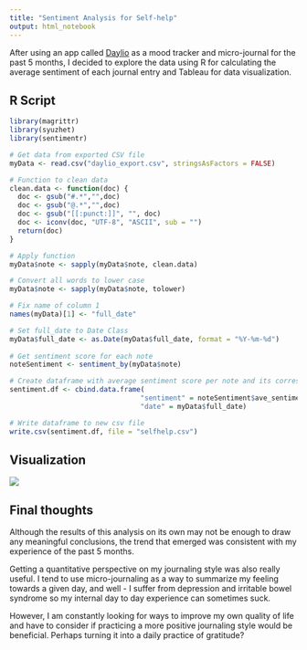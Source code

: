 ```yaml
---
title: "Sentiment Analysis for Self-help"
output: html_notebook
---
```

After using an app called [Daylio](https://daylio.webflow.io/) as a mood tracker and micro-journal for the past 5 months, I decided to explore the data using R for calculating the average sentiment of each journal entry and Tableau for data visualization.

## R Script
```r
library(magrittr)
library(syuzhet)
library(sentimentr)

# Get data from exported CSV file
myData <- read.csv("daylio_export.csv", stringsAsFactors = FALSE)

# Function to clean data 
clean.data <- function(doc) {
  doc <- gsub("#.*","",doc)
  doc <- gsub("@.*","",doc)
  doc <- gsub("[[:punct:]]", "", doc)
  doc <- iconv(doc, "UTF-8", "ASCII", sub = "")
  return(doc)
}

# Apply function
myData$note <- sapply(myData$note, clean.data)

# Convert all words to lower case
myData$note <- sapply(myData$note, tolower)

# Fix name of column 1
names(myData)[1] <- "full_date"

# Set full_date to Date Class
myData$full_date <- as.Date(myData$full_date, format = "%Y-%m-%d")
          
# Get sentiment score for each note
noteSentiment <- sentiment_by(myData$note) 

# Create dataframe with average sentiment score per note and its corresponding date
sentiment.df <- cbind.data.frame(
                                "sentiment" = noteSentiment$ave_sentiment,
                                "date" = myData$full_date)

# Write dataframe to new csv file 
write.csv(sentiment.df, file = "selfhelp.csv")

```

## Visualization 
![](avgdailysentiment.jpg)

## Final thoughts 
Although the results of this analysis on its own may not be enough to draw any meaningful conclusions, the trend that emerged was consistent with my experience of the past 5 months.

Getting a quantitative perspective on my journaling style was also really useful. I tend to use micro-journaling as a way to summarize my feeling towards a given day, and well - I suffer from depression and irritable bowel syndrome so my internal day to day experience can sometimes suck.

However, I am constantly looking for ways to improve my own quality of life and have to consider if practicing a more positive journaling style would be beneficial. Perhaps turning it into a daily practice of gratitude?
